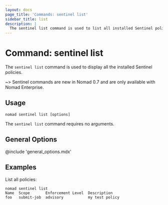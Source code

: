 ```yaml
---
layout: docs
page_title: 'Commands: sentinel list'
sidebar_title: list
description: |
  The sentinel list command is used to list all installed Sentinel policies.
---
```


# Command: sentinel list

The `sentinel list` command is used to display all the installed Sentinel
policies.

~> Sentinel commands are new in Nomad 0.7 and are only available with Nomad
Enterprise.

## Usage

```plaintext
nomad sentinel list [options]
```

The `sentinel list` command requires no arguments.

## General Options

@include 'general_options.mdx'

## Examples

List all policies:

```shell-session
nomad sentinel list
Name  Scope       Enforcement Level  Description
foo   submit-job  advisory           my test policy
```
